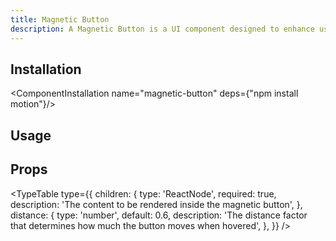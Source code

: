 ```yaml
---
title: Magnetic Button
description: A Magnetic Button is a UI component designed to enhance user interaction. When a user's cursor or touch input approaches the button, it subtly moves towards the user, simulating the effect of magnetic attraction.
---
```


<ComponentCodePreview name="magnetic-button"/>

## Installation

<ComponentInstallation name="magnetic-button" deps={"npm install motion"}/>

## Usage

<CodeRenderer name="magnetic-button"/>

## Props

<TypeTable
    type={{
        children: {
            type: 'ReactNode',
            required: true,
            description: 'The content to be rendered inside the magnetic button',
        },
        distance: {
            type: 'number',
            default: 0.6,
            description:
                'The distance factor that determines how much the button moves when hovered',
        },
    }}
/>

